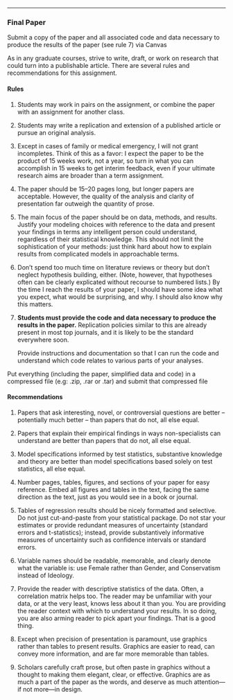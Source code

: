 *** 

### Final Paper


Submit a copy of the paper and all associated code and data necessary to produce the results of the paper (see rule 7) via Canvas

As in any graduate courses, strive to write, draft, or work on research that could turn into a publishable article.
There are several rules and recommendations for this assignment.

#### Rules

1. Students may work in pairs  on the assignment, or combine the paper with an assignment for another class.

2. Students may write a replication and extension of a published article or pursue an original analysis.
   

3. Except in cases of family or medical emergency, I will not grant incompletes.
   Think of this as a favor: I expect the paper to be the product of 15 weeks work, not a year, so turn in what you can accomplish in 15 weeks to get interim feedback, even if your ultimate research aims are broader than a term assignment.

4. The paper should be 15--20 pages long, but longer papers are acceptable.
   However, the quality of the analysis and clarity of presentation far outweigh the quantity of prose.

5. The main focus of the paper should be on data, methods, and results.
   Justify your modeling choices with reference to the data and present your findings in terms any intelligent person could understand, regardless of their statistical knowledge.
   This should not limit the sophistication of your methods: just think hard about how to explain results from complicated models in approachable terms.

6. Don’t spend too much time on literature reviews or theory but don’t neglect hypothesis building, either. (Note, however, that hypotheses often can be clearly explicated without recourse to numbered lists.) By the time I reach the results of your paper, I should have some idea what you expect, what would be surprising,    and why. I should also know why this matters.

7. **Students must provide the code and data necessary to produce the results in the paper.**
   Replication policies similar to this are already present in most top journals, and it is likely to be the standard everywhere soon.
   
   Provide instructions and documentation so that I can run the code and understand which code relates to various parts of your analyses. 
   
Put everything (including the paper, simplified data and  code) in a compressed file (e.g: .zip, .rar or .tar) and submit that compressed file  

#### Recommendations

1. Papers that ask interesting, novel, or controversial questions are better – potentially much better – than papers that do not, all else equal.

2. Papers that explain their empirical findings in ways non-specialists can understand are better than papers that do not, all else equal.

3. Model specifications informed by test statistics, substantive knowledge and theory are better than model specifications based solely on test statistics, all else equal.

4. Number pages, tables, figures, and sections of your paper for easy reference.
   Embed all figures and tables in the text, facing the same direction as the text,
   just as you would see in a book or journal.
   
5. Tables of regression results should be nicely formatted and selective.
   Do not just cut-and-paste from your statistical package. Do not star your estimates or provide redundant measures of uncertainty
   (standard errors and t-statistics); instead, provide substantively informative measures of uncertainty such as confidence
   intervals or standard errors.
   
6. Variable names should be readable, memorable, and clearly denote what the variable
   is: use Female rather than Gender, and Conservatism instead of Ideology.

7. Provide the reader with descriptive statistics of the data.
   Often, a correlation matrix helps too.
   The reader may be unfamiliar with your data, or at the very least, knows less about it than you.
   You are providing the reader context with which to understand your results.
   In so doing, you are also arming reader to pick apart your findings.
   That is a good thing.
   
8. Except when precision of presentation is paramount, use graphics rather than tables to present results.
   Graphics are easier to read, can convey more information, and are far more memorable than tables.

9. Scholars carefully craft prose, but often paste in graphics without a thought to making them elegant, clear, or effective.
   Graphics are as much a part of the paper as the words, and deserve as much attention---if not more---in design.

<!---
10. Start the paper immediately. Ideally, you should start the class with a research topic in mind.
   
11. If you have not done original quantitative research before, you will be surprised how long it takes to get original data.
If you are doing a replication, you will be surprised how hard it can be to get a replication dataset.

--->
